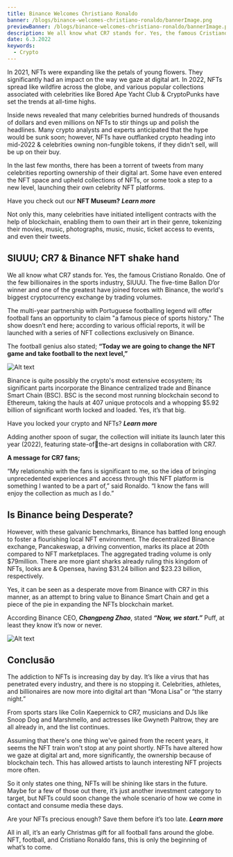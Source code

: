 ---
title: Binance Welcomes Christiano Ronaldo
banner: /blogs/binance-welcomes-christiano-ronaldo/bannerImage.png
previewBanner: /blogs/binance-welcomes-christiano-ronaldo/bannerImage.png
description: We all know what CR7 stands for. Yes, the famous Cristiano Ronaldo. One of the few billionaires in the sports industry, SIUUU.
date: 6.3.2022
keywords:
  - Crypto
---

In 2021, NFTs were expanding like the petals of young flowers. They significantly had an impact on the way we gaze at digital art. In 2022, NFTs spread like wildfire across the globe, and various popular collections associated with celebrities like Bored Ape Yacht Club & CryptoPunks have set the trends at all-time highs.

Inside news revealed that many celebrities burned hundreds of thousands of dollars and even millions on NFTs to stir things up and polish the headlines. Many crypto analysts and experts anticipated that the hype would be sunk soon; however, NFTs have outflanked crypto heading into mid-2022 & celebrities owning non-fungible tokens, if they didn't sell, will be up on their buy.

In the last few months, there has been a torrent of tweets from many celebrities reporting ownership of their digital art. Some have even entered the NFT space and upheld collections of NFTs, or some took a step to a new level, launching their own celebrity NFT platforms.

Have you check out our **NFT Museum?** **_Learn more_**

Not only this, many celebrities have initiated intelligent contracts with the help of blockchain, enabling them to own their art in their genre, tokenizing their movies, music, photographs, music, music, ticket access to events, and even their tweets.

## SIUUU; CR7 & Binance NFT shake hand

We all know what CR7 stands for. Yes, the famous Cristiano Ronaldo. One of the few billionaires in the sports industry, SIUUU. The five-time Ballon D’or winner and one of the greatest have joined forces with Binance, the world's biggest cryptocurrency exchange by trading volumes.

The multi-year partnership with Portuguese footballing legend will offer football fans an opportunity to claim "a famous piece of sports history." The show doesn’t end here; according to various official reports, it will be launched with a series of NFT collections exclusively on Binance.

The football genius also stated;
**“Today we are going to change the NFT game and take football to the next level,”**

![Alt text](/blogs/binance-welcomes-christiano-ronaldo/1.png)

Binance is quite possibly the crypto's most extensive ecosystem; its significant parts incorporate the Binance centralized trade and Binance Smart Chain (BSC). BSC is the second most running blockchain second to Ethereum, taking the hauls at 407 unique protocols and a whopping $5.92 billion of significant worth locked and loaded. Yes, it’s that big.

Have you locked your crypto and NFTs? **_Learn more_**

Adding another spoon of sugar, the collection will initiate its launch later this year (2022), featuring state-ofthe-art designs in collaboration with CR7.

**A message for CR7 fans;**

“My relationship with the fans is significant to me, so the idea of bringing unprecedented experiences and access through this NFT platform is something I wanted to be a part of,” said Ronaldo. “I know the fans will enjoy the collection as much as I do.”

## Is Binance being Desperate?

However, with these galvanic benchmarks, Binance has battled long enough to foster a flourishing local NFT environment. The decentralized Binance exchange, Pancakeswap, a driving convention, marks its place at 20th compared to NFT marketplaces. The aggregated trading volume is only $79million. There are more giant sharks already ruling this kingdom of NFTs, looks are & Opensea, having $31.24 billion and $23.23 billion, respectively.

Yes, it can be seen as a desperate move from Binance with CR7 in this manner, as an attempt to bring value to Binance Smart Chain and get a piece of the pie in expanding the NFTs blockchain market.

According Binance CEO, **_Changpeng Zhao_**, stated
**_“Now, we start.”_**
Puff, at least they know it’s now or never.

![Alt text](/blogs/binance-welcomes-christiano-ronaldo/2.png)

## Conclusão

The addiction to NFTs is increasing day by day. It’s like a virus that has penetrated every industry, and there is no stopping it. Celebrities, athletes, and billionaires are now more into digital art than “Mona Lisa” or “the starry night.”

From sports stars like Colin Kaepernick to CR7, musicians and DJs like Snoop Dog and Marshmello, and actresses like Gwyneth Paltrow, they are all already in, and the list continues.

Assuming that there's one thing we've gained from the recent years, it seems the NFT train won't stop at any point shortly. NFTs have altered how we gaze at digital art and, more significantly, the ownership because of blockchain tech. This has allowed artists to launch interesting NFT projects more often.

So it only states one thing, NFTs will be shining like stars in the future. Maybe for a few of those out there, it’s just another investment category to target, but NFTs could soon change the whole scenario of how we come in contact and consume media these days.

Are your NFTs precious enough? Save them before it’s too late. **_Learn more_**

All in all, it’s an early Christmas gift for all football fans around the globe. NFT, football, and Cristiano Ronaldo fans, this is only the beginning of what’s to come.
